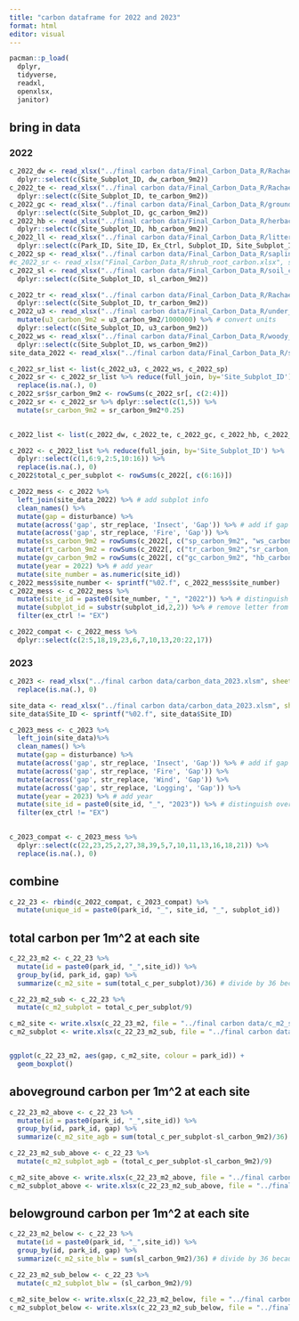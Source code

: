 ```yaml
---
title: "carbon dataframe for 2022 and 2023"
format: html
editor: visual
---
```


```r
pacman::p_load(
  dplyr,
  tidyverse,
  readxl,
  openxlsx,
  janitor)
```

## bring in data

### 2022

```r
c_2022_dw <- read_xlsx("../final carbon data/Final_Carbon_Data_R/Rachael 2022 measurements/Deadwood_Field_Data NEW.xlsm", sheet = "DW carbon") %>%
  dplyr::select(c(Site_Subplot_ID, dw_carbon_9m2))
c_2022_te <- read_xlsx("../final carbon data/Final_Carbon_Data_R/Rachael 2022 measurements/Tree_Biomass_NEW.xlsm", sheet = "Tree carbon") %>%
  dplyr::select(c(Site_Subplot_ID, te_carbon_9m2))
c_2022_gc <- read_xlsx("../final carbon data/Final_Carbon_Data_R/ground_cover_carbon.xlsx", sheet = "Sheet 1") %>%
  dplyr::select(c(Site_Subplot_ID, gc_carbon_9m2))
c_2022_hb <- read_xlsx("../final carbon data/Final_Carbon_Data_R/herbaceous_carbon.xlsx", sheet = "Sheet 1") %>%
  dplyr::select(c(Site_Subplot_ID, hb_carbon_9m2))
c_2022_ll <- read_xlsx("../final carbon data/Final_Carbon_Data_R/litter_carbon.xlsx", sheet = "Sheet 1") %>%
  dplyr::select(c(Park_ID, Site_ID, Ex_Ctrl, Subplot_ID, Site_Subplot_ID, ll_carbon_9m2))
c_2022_sp <- read_xlsx("../final carbon data/Final_Carbon_Data_R/sapling_carbon.xlsx", sheet = "Sheet 1") %>% dplyr::select(c(Site_Subplot_ID, sp_carbon_9m2))
#c_2022_sr <- read_xlsx("Final_Carbon_Data_R/shrub_root_carbon.xlsx", sheet = "Sheet 1") because this data came before R fixed the under 30 units I need to calculate on my own
c_2022_sl <- read_xlsx("../final carbon data/Final_Carbon_Data_R/soil_carbon.xlsx", sheet = "Sheet 1") %>%
  dplyr::select(c(Site_Subplot_ID, sl_carbon_9m2))

c_2022_tr <- read_xlsx("../final carbon data/Final_Carbon_Data_R/Rachael 2022 measurements/Tree_Biomass_NEW.xlsm", sheet = "Tree root carbon") %>%
  dplyr::select(c(Site_Subplot_ID, tr_carbon_9m2))
c_2022_u3 <- read_xlsx("../final carbon data/Final_Carbon_Data_R/under_30_carbon.xlsx", sheet = "Sheet 1") %>%
  mutate(u3_carbon_9m2 = u3_carbon_9m2/1000000) %>% # convert units
  dplyr::select(c(Site_Subplot_ID, u3_carbon_9m2))
c_2022_ws <- read_xlsx("../final carbon data/Final_Carbon_Data_R/woody_shrubs_carbon.xlsx", sheet = "Sheet 1") %>%
  dplyr::select(c(Site_Subplot_ID, ws_carbon_9m2))
site_data_2022 <- read_xlsx("../final carbon data/Final_Carbon_Data_R/subplot_disturbacne.xlsx")

c_2022_sr_list <- list(c_2022_u3, c_2022_ws, c_2022_sp)
c_2022_sr <- c_2022_sr_list %>% reduce(full_join, by='Site_Subplot_ID') %>%
  replace(is.na(.), 0)
c_2022_sr$sr_carbon_9m2 <- rowSums(c_2022_sr[, c(2:4)])
c_2022_sr <- c_2022_sr %>% dplyr::select(c(1,5)) %>%
  mutate(sr_carbon_9m2 = sr_carbon_9m2*0.25)
  

c_2022_list <- list(c_2022_dw, c_2022_te, c_2022_gc, c_2022_hb, c_2022_ll, c_2022_sp, c_2022_sr, c_2022_sl, c_2022_tr, c_2022_u3, c_2022_ws)

c_2022 <- c_2022_list %>% reduce(full_join, by='Site_Subplot_ID') %>%
  dplyr::select(c(1,6:9,2:5,10:16)) %>%
  replace(is.na(.), 0)
c_2022$total_c_per_subplot <- rowSums(c_2022[, c(6:16)])

c_2022_mess <- c_2022 %>%
  left_join(site_data_2022) %>% # add subplot info
  clean_names() %>% 
  mutate(gap = disturbance) %>% 
  mutate(across('gap', str_replace, 'Insect', 'Gap')) %>% # add if gap or not gap
  mutate(across('gap', str_replace, 'Fire', 'Gap')) %>%
  mutate(ss_carbon_9m2 = rowSums(c_2022[, c("sp_carbon_9m2", "ws_carbon_9m2")])) %>% # recategorize pools to match 2023
  mutate(rt_carbon_9m2 = rowSums(c_2022[, c("tr_carbon_9m2","sr_carbon_9m2")])) %>%
  mutate(gv_carbon_9m2 = rowSums(c_2022[, c("gc_carbon_9m2", "hb_carbon_9m2", "u3_carbon_9m2")])) %>%
  mutate(year = 2022) %>% # add year
  mutate(site_number = as.numeric(site_id))
c_2022_mess$site_number <- sprintf("%02.f", c_2022_mess$site_number)
c_2022_mess <- c_2022_mess %>%
  mutate(site_id = paste0(site_number, "_", "2022")) %>% # distinguish overlapping site numbers by year
  mutate(subplot_id = substr(subplot_id,2,2)) %>% # remove letter from subplot
  filter(ex_ctrl != "EX")

c_2022_compat <- c_2022_mess %>%
  dplyr::select(c(2:5,18,19,23,6,7,10,13,20:22,17))
```

### 2023

```r
c_2023 <- read_xlsx("../final carbon data/carbon_data_2023.xlsm", sheet = "Overall C") %>%
  replace(is.na(.), 0) 

site_data <- read_xlsx("../final carbon data/carbon_data_2023.xlsm", sheet = "Subplot info")
site_data$Site_ID <- sprintf("%02.f", site_data$Site_ID)

c_2023_mess <- c_2023 %>%
  left_join(site_data)%>%
  clean_names() %>%
  mutate(gap = disturbance) %>%
  mutate(across('gap', str_replace, 'Insect', 'Gap')) %>% # add if gap or not gap
  mutate(across('gap', str_replace, 'Fire', 'Gap')) %>%
  mutate(across('gap', str_replace, 'Wind', 'Gap')) %>%
  mutate(across('gap', str_replace, 'Logging', 'Gap')) %>%
  mutate(year = 2023) %>% # add year
  mutate(site_id = paste0(site_id, "_", "2023")) %>% # distinguish overlapping site numbers by year
  filter(ex_ctrl != "EX") 
  

c_2023_compat <- c_2023_mess %>%
  dplyr::select(c(22,23,25,2,27,38,39,5,7,10,11,13,16,18,21)) %>%
  replace(is.na(.), 0)
```

## combine

```r
c_22_23 <- rbind(c_2022_compat, c_2023_compat) %>%
  mutate(unique_id = paste0(park_id, "_", site_id, "_", subplot_id))
```

## total carbon per 1m\^2 at each site

```r
c_22_23_m2 <- c_22_23 %>%
  mutate(id = paste0(park_id, "_",site_id)) %>% 
  group_by(id, park_id, gap) %>% 
  summarize(c_m2_site = sum(total_c_per_subplot)/36) # divide by 36 because each of the 4 subplots is 9m2

c_22_23_m2_sub <- c_22_23 %>%
  mutate(c_m2_subplot = total_c_per_subplot/9)

c_m2_site <- write.xlsx(c_22_23_m2, file = "../final carbon data/c_m2_site.xlsx")
c_m2_subplot <- write.xlsx(c_22_23_m2_sub, file = "../final carbon data/c_m2_subplot.xlsx")


ggplot(c_22_23_m2, aes(gap, c_m2_site, colour = park_id)) +
  geom_boxplot()
```

## aboveground carbon per 1m\^2 at each site

```r
c_22_23_m2_above <- c_22_23 %>%
  mutate(id = paste0(park_id, "_",site_id)) %>% 
  group_by(id, park_id, gap) %>% 
  summarize(c_m2_site_agb = sum(total_c_per_subplot-sl_carbon_9m2)/36) # divide by 36 because each of the 4 subplots is 9m2

c_22_23_m2_sub_above <- c_22_23 %>%
  mutate(c_m2_subplot_agb = (total_c_per_subplot-sl_carbon_9m2)/9)

c_m2_site_above <- write.xlsx(c_22_23_m2_above, file = "../final carbon data/c_m2_site_above.xlsx")
c_m2_subplot_above <- write.xlsx(c_22_23_m2_sub_above, file = "../final carbon data/c_m2_subplot_above.xlsx")
```

## belowground carbon per 1m\^2 at each site

```r
c_22_23_m2_below <- c_22_23 %>%
  mutate(id = paste0(park_id, "_",site_id)) %>% 
  group_by(id, park_id, gap) %>% 
  summarize(c_m2_site_blw = sum(sl_carbon_9m2)/36) # divide by 36 because each of the 4 subplots is 9m2

c_22_23_m2_sub_below <- c_22_23 %>%
  mutate(c_m2_subplot_blw = (sl_carbon_9m2)/9)

c_m2_site_below <- write.xlsx(c_22_23_m2_below, file = "../final carbon data/c_m2_site_below.xlsx")
c_m2_subplot_below <- write.xlsx(c_22_23_m2_sub_below, file = "../final carbon data/c_m2_subplot_below.xlsx")
```

